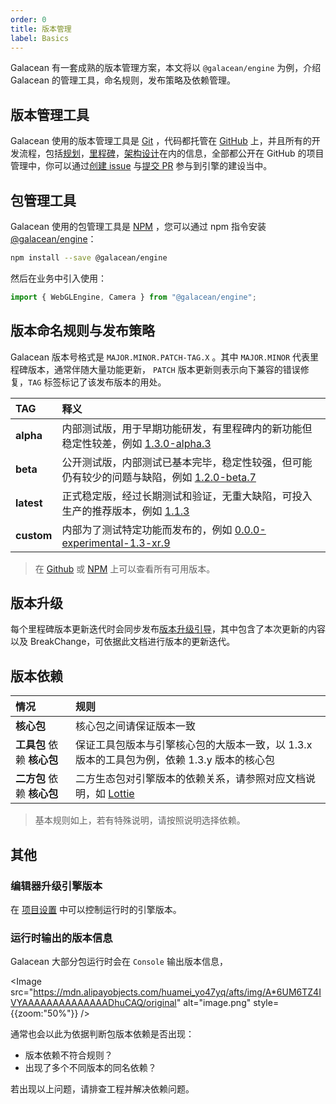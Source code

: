 ```yaml
---
order: 0
title: 版本管理
label: Basics
---
```


Galacean 有一套成熟的版本管理方案，本文将以 `@galacean/engine` 为例，介绍 Galacean 的管理工具，命名规则，发布策略及依赖管理。

## 版本管理工具

Galacean 使用的版本管理工具是 [Git](https://git-scm.com/) ，代码都托管在 [GitHub](https://github.com/galacean/) 上，并且所有的开发流程，包括[规划](https://github.com/galacean/engine/projects?query=is%3Aopen)，[里程碑](https://github.com/galacean/engine/milestones)，[架构设计](https://github.com/galacean/engine/wiki/Physical-system-design)在内的信息，全部都公开在 GitHub 的项目管理中，你可以通过[创建 issue](https://docs.github.com/zh/issues/tracking-your-work-with-issues/creating-an-issue) 与[提交 PR](https://docs.github.com/zh/pull-requests/collaborating-with-pull-requests/proposing-changes-to-your-work-with-pull-requests/creating-a-pull-request-from-a-fork) 参与到引擎的建设当中。

## 包管理工具

Galacean 使用的包管理工具是 [NPM](https://www.npmjs.com/) ，您可以通过 npm 指令安装 [@galacean/engine](https://www.npmjs.com/package/@galacean/engine?activeTab=versions)：

```bash
npm install --save @galacean/engine
```

然后在业务中引入使用：

```typescript
import { WebGLEngine, Camera } from "@galacean/engine";
```

## 版本命名规则与发布策略

Galacean 版本号格式是 `MAJOR.MINOR.PATCH-TAG.X` 。其中 `MAJOR.MINOR` 代表里程碑版本，通常伴随大量功能更新， `PATCH` 版本更新则表示向下兼容的错误修复，`TAG` 标签标记了该发布版本的用处。

| TAG | 释义 |
| :-- | :-- |
| **alpha** | 内部测试版，用于早期功能研发，有里程碑内的新功能但稳定性较差，例如 [1.3.0-alpha.3](https://www.npmjs.com/package/@galacean/engine/v/1.3.0-alpha.3) |
| **beta** | 公开测试版，内部测试已基本完毕，稳定性较强，但可能仍有较少的问题与缺陷，例如 [1.2.0-beta.7](https://www.npmjs.com/package/@galacean/engine/v/1.2.0-beta.7) |
| **latest** | 正式稳定版，经过长期测试和验证，无重大缺陷，可投入生产的推荐版本，例如 [1.1.3](https://www.npmjs.com/package/@galacean/engine/v/1.1.3) |
| **custom** | 内部为了测试特定功能而发布的，例如 [0.0.0-experimental-1.3-xr.9](https://www.npmjs.com/package/@galacean/engine/v/0.0.0-experimental-1.3-xr.9) |

> 在 [Github](https://github.com/galacean/engine/releases) 或 [NPM](https://www.npmjs.com/package/@galacean/engine?activeTab=versions) 上可以查看所有可用版本。

## 版本升级

每个里程碑版本更新迭代时会同步发布[版本升级引导](https://github.com/galacean/engine/wiki/Migration-Guide)，其中包含了本次更新的内容以及 BreakChange，可依据此文档进行版本的更新迭代。

## 版本依赖

| 情况 | 规则 |
| :-- | :-- |
| **核心包** | 核心包之间请保证版本一致 |
| **工具包** 依赖 **核心包** | 保证工具包版本与引擎核心包的大版本一致，以 1.3.x 版本的工具包为例，依赖 1.3.y 版本的核心包 |
| **二方包** 依赖 **核心包** | 二方生态包对引擎版本的依赖关系，请参照对应文档说明，如 [Lottie](/docs/graphics/2D/lottie/#lottie-使用版本说明) |

> 基本规则如上，若有特殊说明，请按照说明选择依赖。

## 其他

### 编辑器升级引擎版本

在 [项目设置](/docs/interface/sidebar/#项目设置) 中可以控制运行时的引擎版本。

### 运行时输出的版本信息

Galacean 大部分包运行时会在 `Console` 输出版本信息，

<Image src="https://mdn.alipayobjects.com/huamei_yo47yq/afts/img/A*6UM6TZ4IVYAAAAAAAAAAAAAADhuCAQ/original" alt="image.png" style={{zoom:"50%"}} />

通常也会以此为依据判断包版本依赖是否出现：

- 版本依赖不符合规则？
- 出现了多个不同版本的同名依赖？

若出现以上问题，请排查工程并解决依赖问题。
